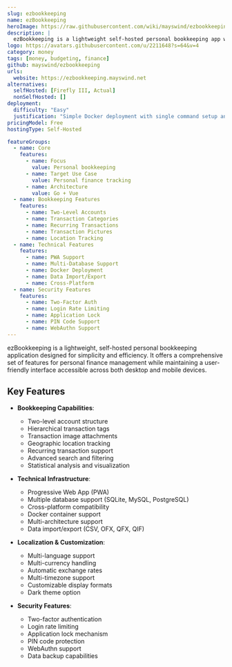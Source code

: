 ```yaml
---
slug: ezbookkeeping
name: ezBookkeeping
heroImage: https://raw.githubusercontent.com/wiki/mayswind/ezbookkeeping/img/desktop/en.png
description: |
  ezBookkeeping is a lightweight self-hosted personal bookkeeping app with a user-friendly interface for both desktop and mobile devices, featuring PWA support, multi-currency handling, and comprehensive financial tracking capabilities.
logo: https://avatars.githubusercontent.com/u/2211648?s=64&v=4
category: money
tags: [money, budgeting, finance]
github: mayswind/ezbookkeeping
urls:
  website: https://ezbookkeeping.mayswind.net
alternatives:
  selfHosted: [Firefly III, Actual]
  nonSelfHosted: []
deployment:
  difficulty: "Easy"
  justification: "Simple Docker deployment with single command setup and good documentation."
pricingModel: Free
hostingType: Self-Hosted

featureGroups:
  - name: Core
    features:
      - name: Focus
        value: Personal bookkeeping
      - name: Target Use Case
        value: Personal finance tracking
      - name: Architecture
        value: Go + Vue
  - name: Bookkeeping Features
    features:
      - name: Two-Level Accounts
      - name: Transaction Categories
      - name: Recurring Transactions
      - name: Transaction Pictures
      - name: Location Tracking
  - name: Technical Features
    features:
      - name: PWA Support
      - name: Multi-Database Support
      - name: Docker Deployment
      - name: Data Import/Export
      - name: Cross-Platform
  - name: Security Features
    features:
      - name: Two-Factor Auth
      - name: Login Rate Limiting
      - name: Application Lock
      - name: PIN Code Support
      - name: WebAuthn Support
---
```


ezBookkeeping is a lightweight, self-hosted personal bookkeeping application designed for simplicity and efficiency. It offers a comprehensive set of features for personal finance management while maintaining a user-friendly interface accessible across both desktop and mobile devices.

## Key Features

- **Bookkeeping Capabilities**:

  - Two-level account structure
  - Hierarchical transaction tags
  - Transaction image attachments
  - Geographic location tracking
  - Recurring transaction support
  - Advanced search and filtering
  - Statistical analysis and visualization

- **Technical Infrastructure**:

  - Progressive Web App (PWA)
  - Multiple database support (SQLite, MySQL, PostgreSQL)
  - Cross-platform compatibility
  - Docker container support
  - Multi-architecture support
  - Data import/export (CSV, OFX, QFX, QIF)

- **Localization & Customization**:

  - Multi-language support
  - Multi-currency handling
  - Automatic exchange rates
  - Multi-timezone support
  - Customizable display formats
  - Dark theme option

- **Security Features**:
  - Two-factor authentication
  - Login rate limiting
  - Application lock mechanism
  - PIN code protection
  - WebAuthn support
  - Data backup capabilities
